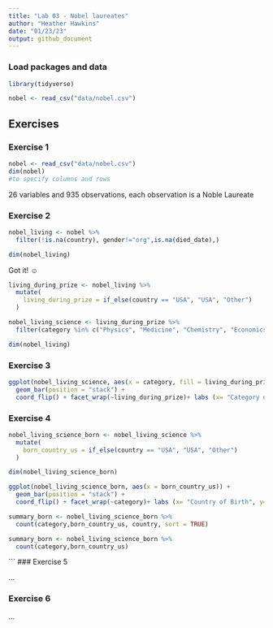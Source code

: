 ```yaml
---
title: "Lab 03 - Nobel laureates"
author: "Heather Hawkins"
date: "01/23/23"
output: github_document
---
```


### Load packages and data

```r
library(tidyverse) 
```

```r
nobel <- read_csv("data/nobel.csv")
```

## Exercises

### Exercise 1

```r
nobel <- read_csv("data/nobel.csv")
dim(nobel)
#to specify columns and rows
```

26 variables and 935 observations, each observation is a Noble Laureate

### Exercise 2


```r
nobel_living <- nobel %>%
  filter(!is.na(country), gender!="org",is.na(died_date),)

dim(nobel_living)
```

Got it! ☺️

```r
living_during_prize <- nobel_living %>%
  mutate(
    living_during_prize = if_else(country == "USA", "USA", "Other")
  )
```

```R
nobel_living_science <- living_during_prize %>%
  filter(category %in% c("Physics", "Medicine", "Chemistry", "Economics"))

dim(nobel_living)
```

### Exercise 3

```R
ggplot(nobel_living_science, aes(x = category, fill = living_during_prize)) +
  geom_bar(position = "stack") +
  coord_flip() + facet_wrap(~living_during_prize)+ labs (x= "Category of Science", y= "Number of Nobel Laureates" ) + labs(fill="Country During Prize") 
```

### Exercise 4
```r
nobel_living_science_born <- nobel_living_science %>%
  mutate(
    born_country_us = if_else(country == "USA", "USA", "Other")
  )

dim(nobel_living_science_born)

```

```R
ggplot(nobel_living_science_born, aes(x = born_country_us)) +
  geom_bar(position = "stack") +
  coord_flip() + facet_wrap(~category)+ labs (x= "Country of Birth", y= "Number of Nobel Laureates" ) + labs(fill="Category of Science") 

summary_born <- nobel_living_science_born %>%
  count(category,born_country_us, country, sort = TRUE) 

```

```r
summary_born <- nobel_living_science_born %>%
  count(category,born_country_us) 

```
```
### Exercise 5

...

### Exercise 6

...
